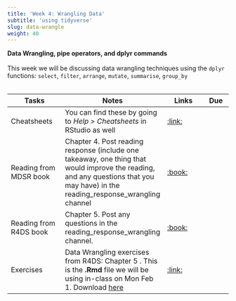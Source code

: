 ```yaml
---
title: 'Week 4: Wrangling Data'
subtitle: 'using tidyverse'
slug: data-wrangle
weight: 40
---
```



**Data Wrangling, pipe operators, and dplyr commands**\
\
This week we will be discussing data wrangling techniques using the `dplyr` functions: `select`, `filter`, `arrange`, `mutate`, `summarise`, `group_by`\
\

| Tasks | Notes | Links | Due |
| -------- | ------------- | ------ | ---- |
|Cheatsheets|You can find these by going to *Help > Cheatsheets* in RStudio as well |[:link:](https://rstudio.com/resources/cheatsheets/)||
| Reading from MDSR book | Chapter 4. Post reading response (include one takeaway, one thing that would improve the reading, and any questions that you may have) in the reading_response_wrangling channel | [:book:](https://mdsr-book.github.io/mdsr2e/ch-dataI.html)| |
| Reading from R4DS book | Chapter 5. Post any questions in the reading_response_wrangling channel. |[:book:](https://r4ds.had.co.nz/transform.html) | |
|Exercises|Data Wrangling exercises from R4DS: Chapter 5 . This is the **.Rmd** file we will be using in-class on Mon Feb 1. Download [here](https://math4180.netlify.app/exercises/chapter5.Rmd) |[:link:](https://math4180.netlify.app/exercises/chapter5.html)||


